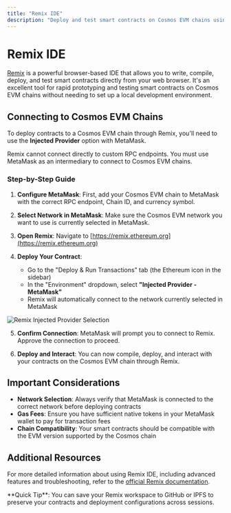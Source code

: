 ```yaml
---
title: "Remix IDE"
description: "Deploy and test smart contracts on Cosmos EVM chains using the Remix browser-based IDE"
---
```


# Remix IDE

[Remix](https://remix.ethereum.org) is a powerful browser-based IDE that allows you to write, compile, deploy, and test smart contracts directly from your web browser. It's an excellent tool for rapid prototyping and testing smart contracts on Cosmos EVM chains without needing to set up a local development environment.

## Connecting to Cosmos EVM Chains

To deploy contracts to a Cosmos EVM chain through Remix, you'll need to use the **Injected Provider** option with MetaMask.

<Warning>
  Remix cannot connect directly to custom RPC endpoints. You must use MetaMask as an intermediary to connect to Cosmos EVM chains.
</Warning>

### Step-by-Step Guide

1. **Configure MetaMask**: First, add your Cosmos EVM chain to MetaMask with the correct RPC endpoint, Chain ID, and currency symbol.

2. **Select Network in MetaMask**: Make sure the Cosmos EVM network you want to use is currently selected in MetaMask.

3. **Open Remix**: Navigate to [https://remix.ethereum.org](https://remix.ethereum.org)

4. **Deploy Your Contract**: 
   - Go to the "Deploy & Run Transactions" tab (the Ethereum icon in the sidebar)
   - In the "Environment" dropdown, select **"Injected Provider - MetaMask"**
   - Remix will automatically connect to the network currently selected in MetaMask

![Remix Injected Provider Selection](/assets/public/remix-provider.png)

5. **Confirm Connection**: MetaMask will prompt you to connect to Remix. Approve the connection to proceed.

6. **Deploy and Interact**: You can now compile, deploy, and interact with your contracts on the Cosmos EVM chain through Remix.

## Important Considerations

- **Network Selection**: Always verify that MetaMask is connected to the correct network before deploying contracts
- **Gas Fees**: Ensure you have sufficient native tokens in your MetaMask wallet to pay for transaction fees
- **Chain Compatibility**: Your smart contracts should be compatible with the EVM version supported by the Cosmos chain

## Additional Resources

For more detailed information about using Remix IDE, including advanced features and troubleshooting, refer to the [official Remix documentation](https://remix-ide.readthedocs.io/en/latest/run.html).

<Info>
  **Quick Tip**: You can save your Remix workspace to GitHub or IPFS to preserve your contracts and deployment configurations across sessions.
</Info>